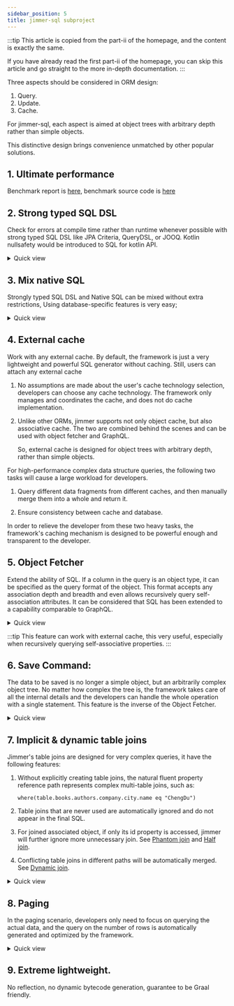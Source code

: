 ```yaml
---
sidebar_position: 5
title: jimmer-sql subproject
---
```



:::tip
This article is copied from the part-ii of the homepage, and the content is exactly the same.

If you have already read the first part-ii of the homepage, you can skip this article and go straight to the more in-depth documentation.
:::

Three aspects should be considered in ORM design: 
1. Query.
2. Update.
3. Cache. 

For jimmer-sql, each aspect is aimed at object trees with arbitrary depth rather than simple objects. 

This distinctive design brings convenience unmatched by other popular solutions.

## 1. Ultimate performance

Benchmark report is [here](../benchmark), benchmark source code is [here](https://github.com/babyfish-ct/jimmer/tree/main/benchmark)

## 2. Strong typed SQL DSL

Check for errors at compile time rather than runtime whenever possible with strong typed SQL DSL like JPA Criteria, QueryDSL, or JOOQ. Kotlin nullsafety would be introduced to SQL for kotlin API.
   
<details>
<summary>Quick view</summary>
    
<Tabs groupId="language">
<TabItem value="java" label="Java(Fluent)">

```java
Fluent fluent = sqlClient.createFluent();
BookTable book = new BookTable();
AuthorTableEx author = new AuthorTableEx();

List<Book> books = fluent
    .query(book)
    .where(
        book.id().in(fluent
            .subQuery(author)
            .where(author.firstName().eq("Alex"))
            .select(author.books().id())
        )
    )
    .select(book)
    .execute();
```

</TabItem>
<TabItem value="java-lambda" label="Java(Lambda)">

```java
List<Book> books = sqlClient
    .createQuery(BookTable.class, (q, book) -> {
        return q
            .where(
                book.id().in(
                    q.createSubQuery(AuthorTableEx.class, (sq, author) -> {
                        return sq
                            .where(
                                author.firstName().eq("Alex")
                            )
                            .select(author.books().id());
                    })
                )
            )
            .select(book);
    })
    .execute();
```

</TabItem>
<TabItem value="kotlin" label="Kotlin">

```kotlin
val books = sqlClient
    .createQuery(Book::class) {
        where(
            table.id valueIn subQuery(Author::class) {
                where(table.firstName eq "Alex")
                select(table.books.id)
            }
        )
        select(table)
    }
    .execute()
```

</TabItem>
</Tabs>

</details>

## 3. Mix native SQL

Strongly typed SQL DSL and Native SQL can be mixed without extra restrictions, Using database-specific features is very easy;

<details>
<summary>Quick view</summary>
    
<Tabs groupId="language">
<TabItem value="java" label="Java(Fluent)">

```java
Fluent fluent = sqlClient.createFluent();
BookTable book = new BookTable();

List<Tuple3<Book, Integer, Integer>> rows = fluent
    .query(book)
    .select(
        book,
        Expression.numeric().sql(
            Integer.class,
            "rank() over(order by %e desc)",
            it -> {
                it.expression(book.price());
            }
        ),
        Expression.numeric().sql(
            Integer.class,
            "rank() over(partition by %e order by %e desc)",
            it -> {
                it.expression(book.store().id());
                it.expression(book.price());
            }
        )
    )
    .execute();
```

</TabItem>
<TabItem value="java-lambda" label="Java(Lambda)">

```java
List<Tuple3<Book, Integer, Integer>> rows = sqlClient
    .createQuery(BookTable.class, (q, book) -> {
        return q.select(
            book,
            Expression.numeric().sql(
                Integer.class,
                "rank() over(order by %e desc)",
                it -> {
                    it.expression(book.price());
                }
            ),
            Expression.numeric().sql(
                Integer.class,
                "rank() over(partition by %e order by %e desc)",
                it -> {
                    it.expression(book.store().id());
                    it.expression(book.price());
                }
            )
        );
    })
    .execute();
```

</TabItem>
<TabItem value="kotlin" label="Kotlin">

```kotlin
val rows = sqlClient
    .createQuery(Book::class) {
        select(
            table,
            sql(
                Int::class, 
                "rank() over(order by %e desc)"
            ) {
                expression(table.price)
            },
            sql(
                Int::class, 
                "rank() over(partition by %e order by %e desc)"
            ) {
                expression(table.store.id)
                expression(table.price)
            }
        )
    }
    .execute()
```

</TabItem>
</Tabs>

</details>

## 4. **External cache**

Work with any external cache. By default, the framework is just a very lightweight and powerful SQL generator without caching. Still, users can attach any external cache

1.  No assumptions are made about the user's cache technology selection, developers can choose any cache technology. The framework only manages and coordinates the cache, and does not do cache implementation.

2.  Unlike other ORMs, jimmer supports not only object cache, but also associative cache. The two are combined behind the scenes and can be used with object fetcher and GraphQL.

    So, external cache is designed for object trees with arbitrary depth, rather than simple objects.

For high-performance complex data structure queries, the following two tasks will cause a large workload for developers.

1. Query different data fragments from different caches, and then manually merge them into a whole and return it.

2. Ensure consistency between cache and database.

In order to relieve the developer from these two heavy tasks, the framework's caching mechanism is designed to be powerful enough and transparent to the developer.

## 5. **Object Fetcher** 

Extend the ability of SQL. If a column in the query is an object type, it can be specified as the query format of the object. This format accepts any association depth and breadth and even allows recursively query self-association attributes. It can be considered that SQL has been extended to a capability comparable to GraphQL.

<details>
<summary>Quick view</summary>

<details>
<summary>Simple Fetcher</summary>
<Tabs groupId="language">
<TabItem value="java" label="Java(Fluent)">

```java
Fluent fluent = sqlClient.createFluent();
BookTable book = new BookTable();

List<Book> books = fluent
    .query(book)
    .orderBy(book.name())
    .select(
        book.fetch(
            BookFetcher.$
                .allScalarFields()
                .store(
                    BookStoreFetcher.$
                        .allScalarFields()
                )
                .authors(
                    AuthorFetcher.$
                        .allScalarFields()
                )
        )
    )
    .execute();
```

</TabItem>
<TabItem value="java-lambda" label="Java(Lambda)">

```java
List<Book> books = sqlClient
    .createQuery(BookTable.class, (q, book) -> {
        q.orderBy(book.name());
        return q.select(
            book.fetch(
                BookFetcher.$
                    .allScalarFields()
                    .store(
                        BookStoreFetcher.$
                            .allScalarFields()
                    )
                    .authors(
                        AuthorFetcher.$
                            .allScalarFields()
                    )
            )
        );
    })
    .execute();
```

</TabItem>
<TabItem value="kotlin" label="Kotlin">

```kotlin
val books = sqlClient
    .createQuery(Book::class) {
        orderBy(table.name)
        select(
            table.fetchBy { 
                allScalarFields()
                store { 
                    allScalarFields()
                }
                authors { 
                    allScalarFields()
                }
            }
        )
    }
    .execute()
```

</TabItem>
</Tabs>
</details>

<details>
<summary>Fetcher With filter</summary>
<Tabs groupId="language">

<TabItem value="java" label="Java(Fluent)">

```java
Fluent fluent = sqlClient.createFluent();
BookTable book = new BookTable();

List<Book> books = fluent
    .query(book)
    .orderBy(book.name())
    .select(
        book.fetch(
            BookFetcher.$
                .allScalarFields()
                .store(
                    BookStoreFetcher.$
                        .allScalarFields()
                )
                .authors(
                    AuthorFetcher.$
                        .allScalarFields(),
                    // This filter sorts the associated collection 
                    it -> it.filter(args -> {
                        args.orderBy(args.getTable().firstName());
                        args.orderBy(args.getTable().lastName());
                    })
                )
        )
    )
    .execute();
```

</TabItem>
<TabItem value="java-lambda" label="Java(Lambda)">

```java
List<Book> books = sqlClient
    .createQuery(BookTable.class, (q, book) -> {
        q.orderBy(book.name());
        return q.select(
            book.fetch(
                BookFetcher.$
                    .allScalarFields()
                    .store(
                        BookStoreFetcher.$
                            .allScalarFields()
                    )
                    .authors(
                        AuthorFetcher.$
                            .allScalarFields(),
                        // This filter sorts the associated collection 
                        it -> it.filter(args -> {
                            args.orderBy(args.getTable().firstName());
                            args.orderBy(args.getTable().lastName());
                        })
                    )
            )
        );
    })
    .execute();
```

</TabItem>
<TabItem value="kotlin" label="Kotlin">

```kotlin
val books = sqlClient
    .createQuery(Book::class) {
        orderBy(table.name)
        select(
            table.fetchBy { 
                allScalarFields()
                store { 
                    allScalarFields()
                }
                authors({
                    // This filter sorts the associated collection
                    filter { 
                        orderBy(table.firstName)
                        orderBy(table.lastName)
                    }
                }) { 
                    allScalarFields()
                }
            }
        )
    }
    .execute()
```

</TabItem>
</Tabs>
</details>

<details>
<summary>Recursively query self-association attributes</summary>
<Tabs groupId="language">

<TabItem value="java" label="Java(Fluent)">

```java
Fluent fluent = sqlClient.createFluent();
TreeNodeTable treeNode = new TreeNodeTable();

List<TreeNode> rootNodes = fluent
    .query(treeNode)
    .where(treeNode.parent().isNull())
    .orderBy(treeNode.name())
    .select(
        treeNode.fetch(
            TreeNodeFetcher.$
                .allScalarFields()
                .childNodes(
                    TreeNodeFetcher.$.allScalarFields(),
                    it -> {
                        // Recursively query, no matter how deep
                        it.recursive(args ->
                            // but exclude some subtrees
                            !args.getEntity().name().equals("XX")
                        );
                        it.filter(args -> {
                            args.orderBy(args.getTable().name());
                        });
                    }
                )
        )
    )
    .execute();
```

</TabItem>
<TabItem value="java-lambda" label="Java(Lambda)">

```java
List<TreeNode> rootNodes = sqlClient
    .createQuery(TreeNodeTable.class, (q, treeNode) -> {
        q.where(treeNode.parent().isNull());
        q.orderBy(treeNode.name());
        return q.select(
            treeNode.fetch(
                TreeNodeFetcher.$
                    .allScalarFields()
                    .childNodes(
                        TreeNodeFetcher.$.allScalarFields(),
                        it -> {
                            // Recursively query, no matter how deep
                            it.recursive(args -> 
                                // but exclude some subtrees
                                !args.getEntity().name().equals("XX")
                            );
                            it.filter(args -> {
                                args.orderBy(args.getTable().name());
                            });
                        }
                    )
            )
        );
    })
    .execute();
```

</TabItem>
<TabItem value="kotlin" label="Kotlin">

```kotlin
val rootNodes = sqlClient
    .createQuery(TreeNode::class) {
        where(table.parent.isNull())
        orderBy(table.name)
        select(
            table.fetchBy {
                allScalarFields()
                childNodes({
                    // Recursively query, no matter how deep
                    recursive {
                        // but exclude some subtrees
                        entity.name != "XX"
                    }
                    filter { 
                        orderBy(table.name)
                    }
                }) { 
                    allScalarFields()
                }
            }
        )
    }
    .execute()
```

</TabItem>
</Tabs>
</details>

</details>

:::tip
This feature can work with external cache, this very useful, especially when recursively querying self-associative properties.
:::

## 6. **Save Command**: 

The data to be saved is no longer a simple object, but an arbitrarily complex object tree. No matter how complex the tree is, the framework takes care of all the internal details and the developers can handle the whole operation with a single statement. This feature is the inverse of the Object Fetcher.

<details>
<summary>Quick view</summary>

<details>
<summary>Save lonely object</summary>

<Tabs groupId="language">
<TabItem value="java" label="Java">

```java
Book toBeSaved = BookDraft.$.produce(book -> {
    book
        .setName("Algorithms")
        .setEdition(4)
        .setPrice(new BigDecimal("53.99"));
});
Book saved = sqlClient
    .getEntities()
    .save(toBeSaved)
    .getModifiedEntity();
```

</TabItem>
<TabItem value="kotlin" label="Kotlin">

```kotlin
val toBeSaved = new(Book::class).by {
    name = "Algorithms"
    edition = 4
    price = BigDecimal("53.99")
}
val saved = sqlClient
    .entities
    .save(toBeSaved)
    .modifiedEntity
```

</TabItem>
</Tabs>
</details>

<details>
<summary>Save shallow object tree</summary>

If the associated objects of the saved object only have id, then only the current object and its associations with other objects can be modified (this may cause the middle table to be modified), not the associated objects themselves.

<Tabs groupId="language">
<TabItem value="java" label="Java">

```java
Book toBeSaved = BookDraft.$.produce(book -> {
    book
        .setName("Algorithms")
        .setEdition(4)
        .setPrice(new BigDecimal("53.99"))
        .setStore(store -> {
            store.setId(7883L);
        })
        .addIntoAuthors(author -> {
            author.setId(28756L);
        })
        .addIntoAuthors(author -> {
            author.setId(634L);
        });
});
Book saved = sqlClient
    .getEntities()
    .save(toBeSaved)
    .getModifiedEntity();
```

</TabItem>
<TabItem value="kotlin" label="Kotlin">

```kotlin
val toBeSaved = new(Book::class).by {
    name = "Algorithms"
    edition = 4
    price = BigDecimal("53.99")
    store().apply {
        id = 7833L
    }
    authors().addBy {
        id = 28756L
    }
    authors().addBy {
        id = 634L
    }
}
val saved = sqlClient
    .entities
    .save(toBeSaved)
    .modifiedEntity
```

</TabItem>
</Tabs>
</details>

<details>
<summary>Save deep object tree</summary>

If the associated objects of the saved object contains non-id properties, then

- Not only the current object and its associations to other objects can be modified (which may cause the intermediate table to be modified), but also the associated objects can be further modified.

- The depth of the saved object tree can be unlimited. However, no matter how deep it is, the framework can handle all the details inside it.

<Tabs groupId="language">
<TabItem value="java" label="Java">

```java
Book toBeSaved = BookDraft.$.produce(book -> {
    book
        .setName("Algorithms")
        .setEdition(4)
        .setPrice(new BigDecimal("53.99"))
        .setStore(store -> {
            store.setName("O'REILLY");
        })
        .addIntoAuthors(author -> {
            author
                .setFirstName("Robert")
                .setLastName("Sedgewick")
                .setGender(Gender.MALE);
        })
        .addIntoAuthors(author -> {
            author
                .setFirstName("Kevin")
                .setLastName("Wayne")
                .setGender(Gender.MALE);
        });
});
Book saved = sqlClient
    .getEntities()
    .saveCommand(toBeSaved)
    .configure(it -> {
        // Automatically create non-existing associated objects
        it.setAutoAttachingAll();
    })
    .execute()
    .getModifiedEntity();
```

</TabItem>
<TabItem value="kotlin" label="Kotlin">

```kotlin
val toBeSaved = new(Book::class).by { 
    name = "Algorithms"
    edition = 4
    price = BigDecimal("53.99")
    store().apply { 
        name = "O'REILLY"
    }
    authors().addBy { 
        firstName = "Robert"
        lastName = "Sedgewick"
        gender = Gender.MALE
    }
    authors().addBy { 
        firstName = "Kevin"
        lastName = "Wayne"
        gender = Gender.MALE
    }
}
val saved = sqlClient
    .entities
    .save(toBeSaved) {
        // Automatically create non-existing associated objects
        setAutoAttachingAll()
    }
    .modifiedEntity
```

</TabItem>
</Tabs>
</details>

</details>

## 7. **Implicit & dynamic table joins**

Jimmer's table joins are designed for very complex queries, it have the following features:

1.  Without explicitly creating table joins, the natural fluent property reference path represents complex multi-table joins, such as:

    `where(table.books.authors.company.city.name eq "ChengDu")`

2.  Table joins that are never used are automatically ignored and do not appear in the final SQL.

3.  For joined associated object, if only its id property is accessed, jimmer will further ignore more unnecessary join. See [Phantom join](./table-join#phantom-join) and [Half join](./table-join#half-join).

4.  Conflicting table joins in different paths will be automatically merged. See [Dynamic join](./table-join#dynamic-join).

<details>
<summary>Quick view</summary>

This example shows automatic merge conflicting table joins.

For simplicity, only the simplest two-table joins is demonstrated.

<Tabs groupId="language">
<TabItem value="java" label="Java(Fluent)">

```java
public List<Book> findBooks(
    @Nullable String storeName,
    @Nullable String storeWebsite
) {
    Fluent fluent = sqlClient.createFluent();
    BookTable book = new BookTable();
    
    return fluent
        .query(book)
        .whereIf(
            storeName != null,
            () -> book.store().name().like(storeName)
        )
        .whereIf(
            storeWebsite != null,
            () -> book.store().website().like(storeWebsite)
        )
        .select(book)
        .execute();
}
```

</TabItem>
<TabItem value="java-lambda" label="Java(Lambda)">

```java
public List<Book> findBooks(
    @Nullable String storeName,
    @Nullable String storeWebsite
) {
    return sqlClient
        .createQuery(BookTable.class, (q, book) -> {
            if (storeName != null) {
                q.where(book.store().name().like(storeName));
            }
            if (storeWebsite != null) {
                q.where(book.store().website().like(storeWebsite));
            }
            return q.select(book);
        })
        .execute();
}
```

</TabItem>
<TabItem value="kotlin" label="Kotlin">

```kotlin
fun findBooks(
    storeName: String?,
    storeWebsite: String?
): List<Book> =
    sqlClient
        .createQuery(Book::class) {
            storeName?.let { 
                where(table.store.name like it)
            }
            storeWebsite?.let { 
                where(table.store.website like it)
            }
            select(table)
        }
        .execute()
```

</TabItem>
</Tabs>

Taking the above code as an example, `book.store()` in the Java code and `table.store` in the kotlin code represent the inner join of the association `Book::store`.

Obviously, the above code implements a dynamic query, and different parameters will cause different SQL to be generated.

When the above two conditions are met, in the final generated SQL, the table join of `Book::store` will only appear once, not twice. 
</details>

## 8. Paging

In the paging scenario, developers only need to focus on querying the actual data, and the query on the number of rows is automatically generated and optimized by the framework.

<details>
<summary>Quick view</summary>

<Tabs groupId="language">
<TabItem value="java" label="Java(Fluent)">

```java
Fluent fluent = sqlClient.createFluent();
BookTable book = new BookTable();

// Developers only need to focus on data-query
ConfigurableRootQuery<Book> query = fluent
    .query(book)
    ... Omit some code logic, including: ...
    ... 1. Arbitrarily complex dynamic conditions ...
    ... 2. Arbitrarily complex dynamic sorting ...
    ... 3. Arbitrarily complex subqueries ...
    .select(book);

// count-query can be generated and optimized.
TypedRootQuery<Long> countQuery = query
    .reselect((q, t) -> 
        q.select(t.count())
    )
    .withoutSortingAndPaging();

int rowCount = countQuery.execute().get(0).intValue();

// Query data from 1/3 to 2/3
List<Book> books = query
    .limit(rowCount / 3, rowCount / 3)
    .execute();
```

</TabItem>
<TabItem value="java-lambda" label="Java(Lambda)">

```java
// Developers only need to focus on data-query
ConfigurableRootQuery<Book> query = sqlClient
    .createQuery(BookTable.class, (q, book) -> {
        ... Omit some code logic, including: ...
        ... 1. Arbitrarily complex dynamic conditions ...
        ... 2. Arbitrarily complex dynamic sorting ...
        ... 3. Arbitrarily complex subqueries ...
        return q.select(book);
    });

// count-query can be generated and optimized.
TypedRootQuery<Long> countQuery = query
    .reselect((q, t) -> 
        q.select(t.count())
    )
    .withoutSortingAndPaging();

int rowCount = countQuery.execute().get(0).intValue();

// Query data from 1/3 to 2/3
List<Book> books = query
    .limit(rowCount / 3, rowCount / 3)
    .execute();
```

</TabItem>
<TabItem value="kotlin" label="Kotlin">

```kotlin
// Developers only need to focus on data-query
val query = sqlClient
    .createQuery(Book::class) {
        ... Omit some code logic, including: ...
        ... 1. Arbitrarily complex dynamic conditions ...
        ... 2. Arbitrarily complex dynamic sorting ...
        ... 3. Arbitrarily complex subqueries ...
        select(table)
    }

// count-query can be generated and optimized.
val countQuery = query
    .reselect {
        select(count(table))
    }
    .withoutSortingAndPaging()

val rowCount = countQuery.execute()[0]

// Query data from 1/3 to 2/3
val books = query
    .limit(rowCount / 3, rowCount / 3)
    .execute()
```

</TabItem>
</Tabs>
</details>

## 9. Extreme lightweight. 

No reflection, no dynamic bytecode generation, guarantee to be Graal friendly.